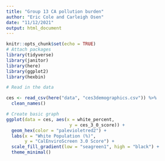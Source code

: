 ```yaml
---
title: "Group 13 CA pollution burden"
author: "Eric Cole and Carleigh Osen"
date: "11/12/2021"
output: html_document
---
```


```r
knitr::opts_chunk$set(echo = TRUE)
# Attach packages
library(tidyverse)
library(janitor)
library(here)
library(ggplot2)
library(hexbin)
```

```r
# Read in the data

ces <- read_csv(here("data", "ces3demographics.csv")) %>% 
  clean_names()
```

```r
# Create basic graph
ggplot(data = ces, aes(x = white_percent,
                        y = ces_3_0_score)) +
  geom_hex(color = "palevioletred2") +
  labs(x = "White Population (%)",
       y = "CalEnviroScreen 3.0 Score") +
  scale_fill_gradient(low = "seagreen1", high = "black") +
  theme_minimal()
```


